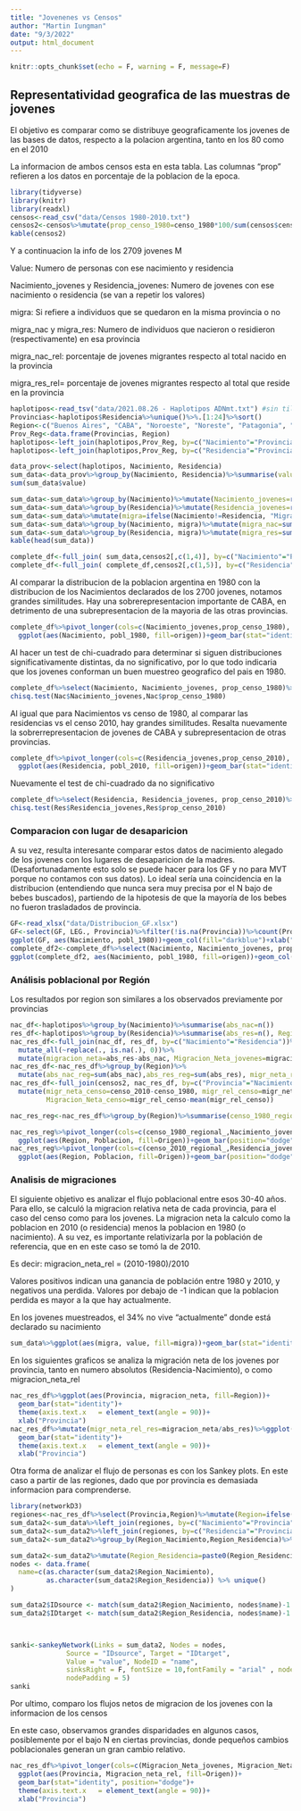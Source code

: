 ```yaml
---
title: "Jovenenes vs Censos"
author: "Martin Iungman"
date: "9/3/2022"
output: html_document
---
```


```r
knitr::opts_chunk$set(echo = F, warning = F, message=F)
```

## Representatividad geografica de las muestras de jovenes

El objetivo es comparar como se distribuye geograficamente los jovenes de las bases de datos, respecto a la polacion argentina, tanto en los 80 como en el 2010

La informacion de ambos censos esta en esta tabla. Las columnas "prop" refieren a los datos en porcentaje de la poblacion de la epoca.

```r
library(tidyverse)
library(knitr)
library(readxl)
censos<-read_csv("data/Censos 1980-2010.txt")
censos2<-censos%>%mutate(prop_censo_1980=censo_1980*100/sum(censos$censo_1980), prop_censo_2010=censo_2010*100/sum(censos$censo_2010))
kable(censos2)
```


Y a continuacion la info de los 2709 jovenes M

Value: Numero de personas con ese nacimiento y residencia

Nacimiento_jovenes y Residencia_jovenes: Numero de jovenes con ese nacimiento o residencia (se van a repetir los valores)

migra: Si refiere a individuos que se quedaron en la misma provincia o no

migra_nac y migra_res: Numero de individuos que nacieron o residieron (respectivamente) en esa provincia

migra_nac_rel: porcentaje de jovenes migrantes respecto al total nacido en la provincia

migra_res_rel= porcentaje de jovenes migrantes respecto al total que reside en la provincia
```r
haplotipos<-read_tsv("data/2021.08.26 - Haplotipos ADNmt.txt") #sin tildes
Provincias<-haplotipos$Residencia%>%unique()%>%.[1:24]%>%sort()
Region<-c("Buenos Aires", "CABA", "Noroeste", "Noreste", "Patagonia", "Centro", "Noreste", "Noreste", "Noreste", "Noroeste", "Centro", "Noroeste", "Centro", "Noreste", "Patagonia", "Patagonia", "Noroeste", "Noroeste", "Centro", "Patagonia", "Noreste", "Noroeste", "Patagonia" , "Noroeste")
Prov_Reg<-data.frame(Provincias, Region)
haplotipos<-left_join(haplotipos,Prov_Reg, by=c("Nacimiento"="Provincias") )%>%rename(Region_nac="Region")
haplotipos<-left_join(haplotipos,Prov_Reg, by=c("Residencia"="Provincias") )%>%rename(Region_res="Region")

data_prov<-select(haplotipos, Nacimiento, Residencia)
sum_data<-data_prov%>%group_by(Nacimiento, Residencia)%>%summarise(value=n())
sum(sum_data$value)

sum_data<-sum_data%>%group_by(Nacimiento)%>%mutate(Nacimiento_jovenes=round(sum(value)*100/(nrow(haplotipos)),3))%>%ungroup()
sum_data<-sum_data%>%group_by(Residencia)%>%mutate(Residencia_jovenes=round(sum(value)*100/(nrow(haplotipos)),3))%>%ungroup()
sum_data<-sum_data%>%mutate(migra=ifelse(Nacimiento!=Residencia, "Migrante", "No_migrante"))
sum_data<-sum_data%>%group_by(Nacimiento, migra)%>%mutate(migra_nac=sum(value), migra_nac_rel=migra_nac/Nacimiento_jovenes)%>%ungroup()
sum_data<-sum_data%>%group_by(Residencia, migra)%>%mutate(migra_res=sum(value), migra_res_rel=migra_res/Residencia_jovenes)%>%ungroup()
kable(head(sum_data))
```

```r
complete_df<-full_join( sum_data,censos2[,c(1,4)], by=c("Nacimiento"="Provincia"))
complete_df<-full_join( complete_df,censos2[,c(1,5)], by=c("Residencia"="Provincia"))
```

Al comparar la distribucion de la poblacion argentina en 1980 con la distribucion de los Nacimientos declarados de los 2700 jovenes, notamos grandes similitudes. Hay una sobrerepresentacion importante de CABA, en detrimento de una subrepresentacion de la mayoria de las otras provincias.

```r
complete_df%>%pivot_longer(cols=c(Nacimiento_jovenes,prop_censo_1980), values_to = "pobl_1980", names_to = "origen")%>%
  ggplot(aes(Nacimiento, pobl_1980, fill=origen))+geom_bar(stat="identity", position="dodge")+theme(axis.text.x   = element_text(angle = 90))+ggtitle("Nacimiento - 1980")+ylab("Poblacion 1980 (%)")
```

Al hacer un test de chi-cuadrado para determinar si siguen distribuciones significativamente distintas, da no significativo, por lo que todo indicaria que los jovenes conforman un buen muestreo geografico del pais en 1980.

```r
complete_df%>%select(Nacimiento, Nacimiento_jovenes, prop_censo_1980)%>%unique()->Nac
chisq.test(Nac$Nacimiento_jovenes,Nac$prop_censo_1980)
```

Al igual que para Nacimientos vs censo de 1980, al comparar las residencias vs el censo 2010, hay grandes similitudes. Resalta nuevamente la sobrerrepresentacion de jovenes de CABA y subrepresentacion de otras provincias. 

```r
complete_df%>%pivot_longer(cols=c(Residencia_jovenes,prop_censo_2010), values_to = "pobl_2010", names_to = "origen")%>%
  ggplot(aes(Residencia, pobl_2010, fill=origen))+geom_bar(stat="identity", position="dodge")+theme(axis.text.x   = element_text(angle = 90))+ggtitle("Residencia - 2010")+ylab("Poblacion 2010 (%)")
```

Nuevamente el test de chi-cuadrado da no significativo

```r
complete_df%>%select(Residencia, Residencia_jovenes, prop_censo_2010)%>%unique()->Res
chisq.test(Res$Residencia_jovenes,Res$prop_censo_2010)
```

### Comparacion con lugar de desaparicion

A su vez, resulta interesante comparar estos datos de nacimiento alegado de los jovenes con los lugares de desaparicion de la madres. (Desafortunadamente esto solo se puede hacer para los GF y no para MVT porque no contamos con sus datos). Lo ideal sería una coincidencia en la distribucion (entendiendo que nunca sera muy precisa por el N bajo de bebes buscados), partiendo de la hipotesis de que la mayoría de los bebes no fueron trasladados de provincia.  

```r
GF<-read_xlsx("data/Distribucion_GF.xlsx")
GF<-select(GF, LEG., Provincia)%>%filter(!is.na(Provincia))%>%count(Provincia)%>%mutate(pobl_1980=n*100/sum(n))%>%mutate(origen="Lugar_desaparicion")%>%select(-n,Provincia, origen, pobl_1980)%>%rename(Nacimiento=Provincia)
ggplot(GF, aes(Nacimiento, pobl_1980))+geom_col(fill="darkblue")+xlab("Lugar desaparicion")+ylab("Frecuencia(%)")
complete_df2<-complete_df%>%select(Nacimiento, Nacimiento_jovenes, prop_censo_1980)%>%rename(Nacimiento_jovenes=Nacimiento_jovenes)%>%pivot_longer(cols=c(Nacimiento_jovenes,prop_censo_1980), values_to = "pobl_1980", names_to = "origen")%>%rbind(GF)
ggplot(complete_df2, aes(Nacimiento, pobl_1980, fill=origen))+geom_col(position="dodge")+theme(axis.text.x = element_text(angle = 90))+xlab("Provincia")+ylab("Frecuencia(%)")
```


### Análisis poblacional por Región

Los resultados por region son similares a los observados previamente por provincias

```r
nac_df<-haplotipos%>%group_by(Nacimiento)%>%summarise(abs_nac=n())
res_df<-haplotipos%>%group_by(Residencia)%>%summarise(abs_res=n(), Region=Region_res)%>%unique()
nac_res_df<-full_join(nac_df, res_df, by=c("Nacimiento"="Residencia"))%>%
  mutate_all(~replace(., is.na(.), 0))%>%
  mutate(migracion_neta=abs_res-abs_nac, Migracion_Neta_jovenes=migracion_neta/abs_res)
nac_res_df<-nac_res_df%>%group_by(Region)%>%
  mutate(abs_nac_reg=sum(abs_nac),abs_res_reg=sum(abs_res), migr_neta_reg=abs_res_reg-abs_nac_reg, migr_rel_reg=migr_neta_reg/abs_res_reg)
nac_res_df<-full_join(censos2, nac_res_df, by=c("Provincia"="Nacimiento"))%>%
  mutate(migr_neta_censo=censo_2010-censo_1980, migr_rel_censo=migr_neta_censo/censo_2010,
         Migracion_Neta_censo=migr_rel_censo-mean(migr_rel_censo))

nac_res_reg<-nac_res_df%>%group_by(Region)%>%summarise(censo_1980_regional=sum(censo_1980), censo_2010_regional=sum(censo_2010), censo_1980_regional_=100*sum(prop_censo_1980/100), censo_2010_regional_=100*sum(prop_censo_2010/100), Nacimiento_jovenes_regional=abs_nac_reg*100/nrow(haplotipos), Residencia_jovenes_regional=abs_res_reg*100/nrow(haplotipos) )

nac_res_reg%>%pivot_longer(cols=c(censo_1980_regional_,Nacimiento_jovenes_regional ), names_to="Origen", values_to= "Poblacion")%>%
  ggplot(aes(Region, Poblacion, fill=Origen))+geom_bar(position="dodge", stat="identity")
nac_res_reg%>%pivot_longer(cols=c(censo_2010_regional_,Residencia_jovenes_regional ), names_to="Origen", values_to= "Poblacion")%>%
  ggplot(aes(Region, Poblacion, fill=Origen))+geom_bar(position="dodge", stat="identity")
```


### Analisis de migraciones

El siguiente objetivo es analizar el flujo poblacional entre esos 30-40 años.
Para ello, se calculó la migracion relativa neta de cada provincia, para el caso del censo como para los jovenes. La migracion neta la calculo como la poblacion en 2010 (o residencia) menos la poblacion en 1980 (o nacimiento). A su vez, es importante relativizarla por la población de referencia, que en en este caso se tomó la de 2010.

Es decir: migracion_neta_rel = (2010-1980)/2010

Valores positivos indican una ganancia de población entre 1980 y 2010, y negativos una perdida. Valores por debajo de -1 indican que la poblacion perdida es mayor a la que hay actualmente. 

En los jovenes muestreados, el 34% no vive "actualmente" donde está declarado su nacimiento

```r
sum_data%>%ggplot(aes(migra, value, fill=migra))+geom_bar(stat="identity")+xlab("Migrantes")+ylab("Poblacion")+theme(legend.title = element_blank())
```

En los siguientes graficos se analiza la migración neta de los jovenes por provincia, tanto en numero absolutos (Residencia-Nacimiento), o como migracion_neta_rel

```r

nac_res_df%>%ggplot(aes(Provincia, migracion_neta, fill=Region))+
  geom_bar(stat="identity")+
  theme(axis.text.x   = element_text(angle = 90))+
  xlab("Provincia")
nac_res_df%>%mutate(migr_neta_rel_res=migracion_neta/abs_res)%>%ggplot(aes(Provincia, migr_neta_rel_res, fill=Region))+
  geom_bar(stat="identity")+
  theme(axis.text.x   = element_text(angle = 90))+
  xlab("Provincia")
```

Otra forma de analizar el flujo de personas es con los Sankey plots. En este caso a partir de las regiones, dado que por provincia es demasiada informacion para comprenderse. 


```r
library(networkD3)
regiones<-nac_res_df%>%select(Provincia,Region)%>%mutate(Region=ifelse(Region%in%c("Buenos Aires","CABA"), "Bs.As. + CABA", Region))
sum_data2<-sum_data%>%left_join(regiones, by=c("Nacimiento"="Provincia"))%>%rename(Region_Nacimiento=Region)
sum_data2<-sum_data2%>%left_join(regiones, by=c("Residencia"="Provincia"))%>%rename(Region_Residencia=Region)
sum_data2<-sum_data2%>%group_by(Region_Nacimiento,Region_Residencia)%>%summarise(value=sum(value))

sum_data2<-sum_data2%>%mutate(Region_Residencia=paste0(Region_Residencia, " "))
nodes <- data.frame(
  name=c(as.character(sum_data2$Region_Nacimiento), 
         as.character(sum_data2$Region_Residencia)) %>% unique()
)

sum_data2$IDsource <- match(sum_data2$Region_Nacimiento, nodes$name)-1 
sum_data2$IDtarget <- match(sum_data2$Region_Residencia, nodes$name)-1



sanki<-sankeyNetwork(Links = sum_data2, Nodes = nodes,
              Source = "IDsource", Target = "IDtarget",
              Value = "value", NodeID = "name",
              sinksRight = F, fontSize = 10,fontFamily = "arial" , nodeWidth = 50,
              nodePadding = 5)
sanki
```




Por ultimo, comparo los flujos netos de migracion de los jovenes con la informacion de los censos

En este caso, observamos grandes disparidades en algunos casos, posiblemente por el bajo N en ciertas provincias, donde pequeños cambios poblacionales generan un gran cambio relativo.

```r
nac_res_df%>%pivot_longer(cols=c(Migracion_Neta_jovenes, Migracion_Neta_censo), names_to  = "Origen", values_to = "Migracion_neta_rel")%>%
  ggplot(aes(Provincia, Migracion_neta_rel, fill=Origen))+
  geom_bar(stat="identity", position="dodge")+
  theme(axis.text.x   = element_text(angle = 90))+
  xlab("Provincia")
```

